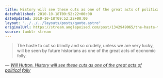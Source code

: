 ```yaml
---
title: History will see these cuts as one of the great acts of political folly
datePublished: 2010-10-18T09:52:22+00:00
dateUpdated: 2010-10-18T09:52:22+00:00
layout: "../../../layouts/posts/quote.astro"
originalUrl: https://stream.anglepoised.com/post/1342949965/the-haste-to-cut-so-blindly-and-so-crudely-unless
source: tumblr stream
---
```


> The haste to cut so blindly and so crudely, unless we are very lucky, will be seen by future historians as one of the great acts of economic folly.

— <cite>[Will Hutton, _History will see these cuts as one of the great acts of political folly_](https://www.theguardian.com/commentisfree/2010/oct/17/osborne-spending-review-recession)</cite>

